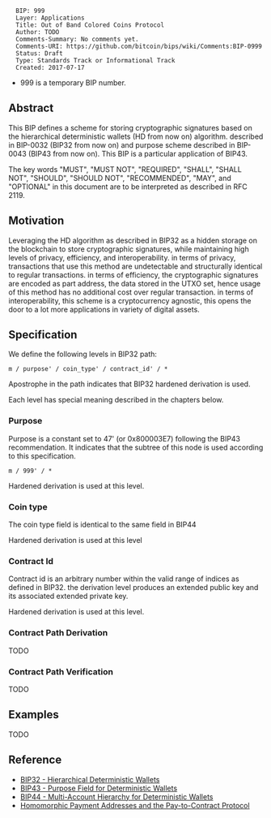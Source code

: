 <pre>
  BIP: 999
  Layer: Applications
  Title: Out of Band Colored Coins Protocol
  Author: TODO
  Comments-Summary: No comments yet.
  Comments-URI: https://github.com/bitcoin/bips/wiki/Comments:BIP-0999
  Status: Draft
  Type: Standards Track or Informational Track
  Created: 2017-07-17
</pre>

* 999 is a temporary BIP number.

==Abstract==

This BIP defines a scheme for storing cryptographic signatures based on the hierarchical deterministic wallets (HD from now on) algorithm.
described in BIP-0032 (BIP32 from now on) and purpose scheme described in
BIP-0043 (BIP43 from now on).
This BIP is a particular application of BIP43.

The key words "MUST", "MUST NOT", "REQUIRED", "SHALL", "SHALL NOT", "SHOULD", "SHOULD NOT", "RECOMMENDED", "MAY", and "OPTIONAL" in this document are to be interpreted as described in RFC 2119.

==Motivation==

Leveraging the HD algorithm as described in BIP32 as a hidden storage on the blockchain to store cryptographic signatures, while maintaining high levels of privacy, efficiency, and interoperability. in terms of privacy, transactions that use this method are undetectable and structurally identical to regular transactions.
in terms of efficiency, the cryptographic signatures are encoded as part address, the data stored in the UTXO set, hence usage of this method has no additional cost over regular transaction. in terms of interoperability, this scheme is a cryptocurrency agnostic, this opens the door to a lot more applications in variety of digital assets.

==Specification==

We define the following levels in BIP32 path:

<code>
m / purpose' / coin_type' / contract_id' / *
</code>

Apostrophe in the path indicates that BIP32 hardened derivation is used.

Each level has special meaning described in the chapters below.

===Purpose===

Purpose is a constant set to 47' (or 0x800003E7) following the BIP43 recommendation. It indicates that the subtree of this node is used according to this specification.

<code>
m / 999' / *
</code>

Hardened derivation is used at this level.

===Coin type===

The coin type field is identical to the same field in BIP44

Hardened derivation is used at this level

===Contract Id===

Contract id is an arbitrary number within the valid range of indices as defined in BIP32. the derivation level produces an extended public key and its associated extended private key.

Hardened derivation is used at this level.

===Contract Path Derivation===

TODO

===Contract Path Verification===

TODO

==Examples==

TODO

==Reference==

* [[bip-0032.mediawiki|BIP32 - Hierarchical Deterministic Wallets]]
* [[bip-0043.mediawiki|BIP43 - Purpose Field for Deterministic Wallets]]
* [[bip-0044.mediawiki|BIP44 - Multi-Account Hierarchy for Deterministic Wallets]]
* [[https://arxiv.org/abs/1212.3257|Homomorphic Payment Addresses and the Pay-to-Contract Protocol]]
